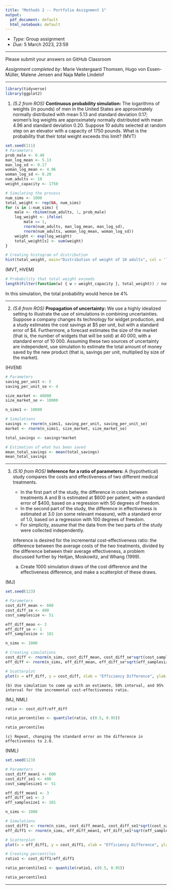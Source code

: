 ```yaml
---
title: "Methods 2 -- Portfolio Assignment 1"
output:
  pdf_document: default
  html_notebook: default
---
```


- _Type:_ Group assignment
- _Due:_ 5 March 2023, 23:59

---

Please submit your answers on GitHub Classroom

*Assignment completed by*: Marie Vestergaard Thomsen, Hugo von Essen-Müller, Malene Jensen and Naja Mølle Lindelof

---

```r
library(tidyverse)
library(ggplot2)
```


1. _(5.2 from ROS)_ __Continuous probability simulation:__ The logarithms of weights (in pounds) of men in the United States are approximately normally distributed with mean 5.13 and standard deviation 0.17; women’s log weights are approximately normally distributed with mean 4.96 and standard deviation 0.20. Suppose 10 adults selected at random step on an elevator with a capacity of 1750 pounds. What is the probability that their total weight exceeds this limit?
(MVT)
```r
set.seed(111)
# Parameters
prob_male <- 0.48
man_log_mean <- 5.13
man_log_sd <- 0.17
woman_log_mean <- 4.96
woman_log_sd <- 0.20
num_adults <- 10
weight_capacity <- 1750

# Simulating the process
num_sims <- 1000
total_weight <- rep(NA, num_sims)
for (s in 1:num_sims) {
    male <- rbinom(num_adults, 1, prob_male)
    log_weight <- ifelse(
        male == 1,
        rnorm(num_adults, man_log_mean, man_log_sd),
        rnorm(num_adults, woman_log_mean, woman_log_sd))
    weight <- exp(log_weight)
    total_weight[s] <- sum(weight)
}

# Creating histogram of distribution
hist(total_weight, main="Distribution of weight of 10 adults", col = 'lightblue', xlab='Total Weight') 
```
(MVT, HVEM)
```r
# Probability that total weight exceeds
length(Filter(function(w) { w > weight_capacity }, total_weight)) / num_sims
```
In this simulation, the total probability would hence be 4%

---

2. _(5.6 from ROS)_ __Propagation of uncertainty:__ We use a highly idealized setting to illustrate the use of simulations in combining uncertainties. Suppose a company changes its technology for widget production, and a study estimates the cost savings at \$5 per unit, but with a standard error of \$4. Furthermore, a forecast estimates the size of the market (that is, the number of widgets that will be sold) at 40 000, with a standard error of 10 000. Assuming these two sources of uncertainty are independent, use simulation to estimate the total amount of money saved by the new product (that is, savings per unit, multiplied by size of the market).

(HVEM)
```r
# Parameters
saving_per_unit <- 5
saving_per_unit_se <- 4

size_market <- 40000
size_market_se <- 10000

n_sims1 <- 10000

# Simulations
savings <- rnorm(n_sims1, saving_per_unit, saving_per_unit_se)
market <- rnorm(n_sims1, size_market, size_market_se)

total_savings <- savings*market

# Estimation of what has been saved
mean_total_savings <- mean(total_savings)
mean_total_savings
```

---

3. _(5.10 from ROS)_ __Inference for a ratio of parameters:__ A (hypothetical) study compares the costs and effectiveness of two different medical treatments.

    - In the first part of the study, the difference in costs between treatments A and B is estimated at \$600 per patient, with a standard error of \$400, based on a regression with 50 degrees of freedom.
    - In the second part of the study, the difference in effectiveness is estimated at 3.0 (on some relevant measure), with a standard error of 1.0, based on a regression with 100 degrees of freedom.
    - For simplicity, assume that the data from the two parts of the study were collected independently.

    Inference is desired for the incremental cost-effectiveness ratio: the difference between the average costs of the two treatments, divided by the difference between their average effectiveness, a problem discussed further by Heitjan, Moskowitz, and Whang (1999).

    (a) Create 1000 simulation draws of the cost difference and the effectiveness difference, and make a scatterplot of these draws.

(MJ)    
```r
set.seed(123)

# Parameters
cost_diff_mean <- 600
cost_diff_se <- 400
cost_samplesize <- 51

eff_diff_mean <- 3
eff_diff_se <- 1
eff_samplesize <- 101

n_sims <- 1000

# Creating simulations
cost_diff <- rnorm(n_sims, cost_diff_mean, cost_diff_se*sqrt(cost_samplesize))
eff_diff <- rnorm(n_sims, eff_diff_mean, eff_diff_se*sqrt(eff_samplesize))

# Scatterplot
plot(x = eff_diff, y = cost_diff, xlab = "Efficiency Difference", ylab = "Cost Difference", main="")
```

    (b) Use simulation to come up with an estimate, 50% interval, and 95% interval for the incremental cost-effectiveness ratio.
(MJ, NML)    
```r
ratio <- cost_diff/eff_diff

ratio_percentiles <- quantile(ratio, c(0.5, 0.95))

ratio_percentiles
```


    (c) Repeat, changing the standard error on the difference in effectiveness to 2.0.
(NML)
```r
set.seed(123)

# Parameters
cost_diff_mean1 <- 600
cost_diff_se1 <- 400
cost_samplesize1 <- 51

eff_diff_mean1 <- 3
eff_diff_se1 <- 2
eff_samplesize1 <- 101

n_sims <- 1000

# Simulations
cost_diff1 <- rnorm(n_sims, cost_diff_mean1, cost_diff_se1*sqrt(cost_samplesize1))
eff_diff1 <- rnorm(n_sims, eff_diff_mean1, eff_diff_se1*sqrt(eff_samplesize1))

# Scatterplot
plot(x = eff_diff1, y = cost_diff1, xlab = "Efficiency Difference", ylab = "Cost Difference")

# Creating percentiles
ratio1 <- cost_diff1/eff_diff1

ratio_percentiles1 <- quantile(ratio1, c(0.5, 0.95))

ratio_percentiles1
```

---



